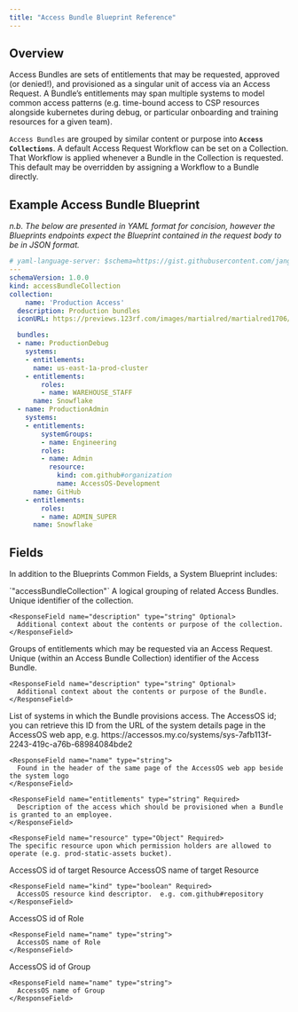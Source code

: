 ```yaml
---
title: "Access Bundle Blueprint Reference"
---
```


## Overview

Access Bundles are sets of entitlements that may be requested, approved (or denied!), and provisioned as a singular unit of access via an Access Request.  A Bundle’s entitlements may span multiple systems to model common access patterns (e.g. time-bound access to CSP resources alongside kubernetes during debug, or particular onboarding and training resources for a given team).

`Access Bundles` are grouped by similar content or purpose into **`Access Collections`**.  A default Access Request Workflow can be set on a Collection.  That Workflow is applied whenever a Bundle in the Collection is requested.  This default may be overridden by assigning a Workflow to a Bundle directly.

## Example Access Bundle Blueprint

_n.b. The below are presented in YAML format for concision, however the Blueprints endpoints expect the Blueprint contained in the request body to be in JSON format._

```yaml 
# yaml-language-server: $schema=https://gist.githubusercontent.com/jangerhofer/58246c4c847d4c7e54b9feb8d2340d40/raw/4f1e5b4c765d4652a2d44727cc94972074c37936/schema.json
---
schemaVersion: 1.0.0
kind: accessBundleCollection
collection:
	name: 'Production Access'
  description: Production bundles
  iconURL: https://previews.123rf.com/images/martialred/martialred1706/martialred170600007/80471629-bundle-of-mobile-software-apps-applications-in-the-app-store-line-art-vector-icon-for-websites.jpg

  bundles:
  - name: ProductionDebug
    systems:
    - entitlements:
      name: us-east-1a-prod-cluster
    - entitlements:
        roles:
        - name: WAREHOUSE_STAFF
      name: Snowflake
  - name: ProductionAdmin
    systems:
    - entitlements:
        systemGroups:
        - name: Engineering
        roles:
        - name: Admin
          resource:
            kind: com.github#organization
            name: AccessOS-Development
      name: GitHub
    - entitlements:
        roles:
        - name: ADMIN_SUPER
      name: Snowflake
```


## Fields

In addition to the Blueprints Common Fields, a System Blueprint includes:

<ParamField path="kind" type="string" Required>
  `"accessBundleCollection"`
</ParamField>

<ResponseField name="collection" type="object" Required>
  A logical grouping of related Access Bundles. 
  <Expandable title="properties">
    <ResponseField name="name" type="string" Required>
      Unique identifier of the collection.
    </ResponseField>

    <ResponseField name="description" type="string" Optional>
      Additional context about the contents or purpose of the collection.
    </ResponseField>

<ResponseField name="bundles" type="Object[]" Required>
  Groups of entitlements which may be requested via an Access Request.
  <Expandable title="properties">
    <ResponseField name="name" type="string" Required>
      Unique (within an Access Bundle Collection) identifier of the Access Bundle.
    </ResponseField>

    <ResponseField name="description" type="string" Optional>
      Additional context about the contents or purpose of the Bundle.
    </ResponseField>

<ResponseField name="systems" type="Object[]" Required>
  List of systems in which the Bundle provisions access.  
  <Expandable title="properties">
    <ResponseField name="System identifier" type="string" One of>
      <Expandable title="properties">
    <ResponseField name="id" type="string">
    The AccessOS id; you can retrieve this ID from the URL of the system details page in the AccessOS web app, e.g. https://accessos.my.co/systems/sys-7afb113f-2243-419c-a76b-68984084bde2
    </ResponseField>

    <ResponseField name="name" type="string">
      Found in the header of the same page of the AccessOS web app beside the system logo 
    </ResponseField>
  </Expandable>
    </ResponseField>

    <ResponseField name="entitlements" type="string" Required>
      Description of the access which should be provisioned when a Bundle is granted to an employee.
    </ResponseField>

    <ResponseField name="resource" type="Object" Required>
    The specific resource upon which permission holders are allowed to operate (e.g. prod-static-assets bucket).
  <Expandable title="properties">

<ResponseField name="Resource Identifier" Required One Of>
  <Expandable title="properties">
    <ResponseField name="id" type="string">
      AccessOS id of target Resource
    </ResponseField>

<ResponseField name="Name descriptor" type="Object">
  <Expandable title="properties">
    <ResponseField name="name" type="string" Required>
      AccessOS name of target Resource
    </ResponseField>

    <ResponseField name="kind" type="boolean" Required>
      AccessOS resource kind descriptor.  e.g. com.github#repository
    </ResponseField>
  </Expandable>
</ResponseField>


  </Expandable>
</ResponseField>

  </Expandable>
</ResponseField>

<ResponseField name="roles" type="Object">
  <Expandable title="properties">

<ResponseField name="Role Identifier" Required One of>
  <Expandable title="properties">
    <ResponseField name="id" type="string">
      AccessOS id of Role
    </ResponseField>

    <ResponseField name="name" type="string">
      AccessOS name of Role 
    </ResponseField>
  </Expandable>
</ResponseField>


  </Expandable>
</ResponseField>


<ResponseField name="systemGroups" type="Object">
  <Expandable title="properties">

<ResponseField name="Group Identity" Required One of>
  <Expandable title="properties">
    <ResponseField name="id" type="string">
      AccessOS id of Group
    </ResponseField>

    <ResponseField name="name" type="string">
      AccessOS name of Group 
    </ResponseField>
  </Expandable>
</ResponseField>


  </Expandable>
</ResponseField>

  </Expandable>
</ResponseField>


  </Expandable>
</ResponseField>

  </Expandable>
</ResponseField>